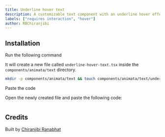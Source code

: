 ```yaml
---
title: Underline hover text
description: A customizable text component with an underline hover effect.
labels: ["requires interaction", "hover"]
author: RBChiranjibi
---
```


<ComponentPreview name="text-underline-hover-text--docs" />

## Installation

<Steps>
<Step>Run the following command</Step>

It will create a new file called `underline-hover-text.tsx` inside the `components/animata/text` directory.

```bash
mkdir -p components/animata/text && touch components/animata/text/underline-hover-text.tsx
```

<Step>Paste the code</Step>

Open the newly created file and paste the following code:

```jsx file=<rootDir>/animata/text/underline-hover-text.tsx

```

</Steps>

## Credits

Built by [Chiranjibi Ranabhat](https://github.com/chiranjibi10)
